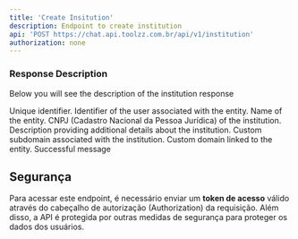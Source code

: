 ```yaml
---
title: 'Create Insitution'
description: Endpoint to create institution
api: 'POST https://chat.api.toolzz.com.br/api/v1/institution'
authorization: none
---
```


### Response Description 
Below you will see the description of the institution response

<ResponseField name="id" type="uuid" required>
  Unique identifier.
</ResponseField>
<ResponseField name="userId" type="uuid" required>
  Identifier of the user associated with the entity.
</ResponseField>
<ResponseField name="name" type="string" required>
  Name of the entity.
</ResponseField>
<ResponseField name="cnpj" type="string" required>
  CNPJ (Cadastro Nacional da Pessoa Jurídica) of the institution.
</ResponseField>
<ResponseField name="description" type="string">
  Description providing additional details about the institution.
</ResponseField>
<ResponseField name="subdomain" type="string">
  Custom subdomain associated with the institution.
</ResponseField>
<ResponseField name="customDomain" type="string">
  Custom domain linked to the entity.
</ResponseField>
<ResponseField name="message" type="string">
  Successful message
</ResponseField>




## Segurança
Para acessar este endpoint, é necessário enviar um **token de acesso** válido através do cabeçalho de autorização (Authorization) da requisição. Além disso, a API é protegida por outras medidas de segurança para proteger os dados dos usuários.


